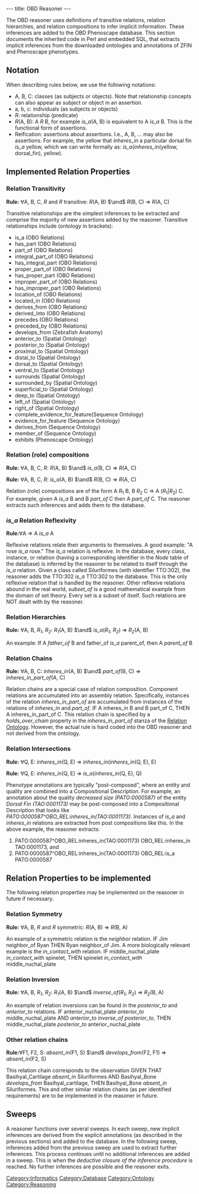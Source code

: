 ---
title: OBD Reasoner
---

The OBD reasoner uses definitions of transitive relations, relation hierarchies, and relation compositions to infer implicit information. These inferences are added to the OBD Phenoscape database. This section documents the inherited code in Perl and embedded SQL, that extracts implicit inferences from the downloaded ontologies and annotations of ZFIN and Phenoscape phenotypes.

== Notation ==

When describing rules below, we use the following notations:

* A, B, C: classes (as subjects or objects). Note that relationship concepts can also appear as subject or object in an assertion. 
* a, b, c: individuals (as subjects or objects)
* ''R'': relationship (predicate)
* ''R''(A, B): A ''R'' B, for example ''is_a''(A, B) is equivalent to A ''is_a'' B. This is the functional form of assertions.
* Reification: assertions about assertions. I.e., A, B, ... may also be assertions. For example, the yellow that ''inheres_in'' a particular dorsal fin ''is_a'' yellow, which we can write formally as: ''is_a''(''inheres_in''(yellow, dorsal_fin), yellow).

==Implemented Relation Properties==

=== Relation Transitivity===

'''Rule:''' <math>\forall</math>A, B, C, ''R'' and ''R'' transitive: ''R''(A, B) <math>\and</math> ''R''(B, C) <math>\Rightarrow</math> ''R''(A, C)

Transitive relationships are the simplest inferences to be extracted and comprise the majority of new assertions added by the reasoner. Transitive relationships include (ontology in brackets):
* is_a (OBO Relations)
* has_part (OBO Relations)
* part_of (OBO Relations)
* integral_part_of (OBO Relations)
* has_integral_part (OBO Relations)
* proper_part_of (OBO Relations)
* has_proper_part (OBO Relations)
* improper_part_of (OBO Relations)
* has_improper_part (OBO Relations)
* location_of (OBO Relations)
* located_in (OBO Relations)
* derives_from (OBO Relations)
* derived_into (OBO Relations)
* precedes (OBO Relations)
* preceded_by (OBO Relations)
* develops_from (Zebrafish Anatomy)
* anterior_to (Spatial Ontology)
* posterior_to (Spatial Ontology)
* proximal_to (Spatial Ontology)
* distal_to (Spatial Ontology)
* dorsal_to (Spatial Ontology)
* ventral_to (Spatial Ontology)
* surrounds (Spatial Ontology)
* surrounded_by (Spatial Ontology)
* superficial_to (Spatial Ontology)
* deep_to (Spatial Ontology)
* left_of (Spatial Ontology)
* right_of (Spatial Ontology)
* complete_evidence_for_feature(Sequence Ontology)
* evidence_for_feature (Sequence Ontology)
* derives_from (Sequence Ontology)
* member_of (Sequence Ontology)
* exhibits (Phenoscape Ontology)

===Relation (role) compositions===

'''Rule:''' <math>\forall</math>A, B, C, ''R'': ''R''(A, B) <math>\and</math> ''is_a''(B, C) <math>\Rightarrow</math> ''R''(A, C)

'''Rule:''' <math>\forall</math>A, B, C, ''R'': ''is_a''(A, B) <math>\and</math> ''R''(B, C) <math>\Rightarrow</math> ''R''(A, C)

Relation (role) compositions are of the form A ''R''<sub>1</sub> B, B ''R''<sub>2</sub> C => A (''R''<sub>1</sub>|''R''<sub>2</sub>) C. For example, given A ''is_a'' B and B ''part_of'' C then A ''part_of'' C. The reasoner extracts such inferences and adds them to the database.

===''is_a'' Relation Reflexivity===

'''Rule:'''<math>\forall</math>A <math>\Rightarrow</math> A ''is_a'' A

Reflexive relations relate their arguments to themselves. A good example: "A rose ''is_a'' rose." The ''is_a'' relation is reflexive. In the database, every class, instance, or relation (having a corresponding identifier in the ''Node'' table of the database) is inferred by the reasoner to be related to itself through the ''is_a'' relation. Given a class called Siluriformes (with identifier TTO:302), the reasoner adds the TTO:302 ''is_a'' TTO:302 to the database. This is the only reflexive relation that is handled by the reasoner. Other reflexive relations abound in the real world, ''subset_of'' is a good mathematical example from the domain of set theory. Every set is a subset of itself. Such relations are NOT dealt with by the reasoner.

===Relation Hierarchies===

'''Rule: ''' <math>\forall</math>A, B, ''R<sub>1</sub>'', ''R<sub>2</sub>'': ''R<sub>1</sub>''(A, B) <math>\and</math> ''is_a''(''R<sub>1</sub>'', ''R<sub>2</sub>'') <math>\Rightarrow</math> ''R<sub>2</sub>''(A, B)

An example: If A ''father_of'' B and father_of ''is_a'' parent_of, then A ''parent_of'' B

===Relation Chains===

'''Rule:''' <math>\forall</math>A, B, C: ''inheres_in''(A, B) <math>\and</math> ''part_of''(B, C) <math>\Rightarrow</math> ''inheres_in_part_of''(A, C)

Relation chains are a special case of relation composition. Component relations are accumulated into an assembly relation. Specifically, instances of the relation ''inheres_in_part_of'' are accumulated from instances of the relations of ''inheres_in'' and ''part_of''. IF A inheres_in B and B part_of C, THEN A inheres_in_part_of C. This relation chain is specified by a ''holds_over_chain'' property in the  ''inheres_in_part_of'' stanza of the [http://www.berkeleybop.org/ontologies/obo-all/ro_proposed/ro_proposed.obo Relation Ontology]. However, the actual rule is hard coded into the OBD reasoner and not derived from the ontology.

===Relation Intersections===

'''Rule:''' <math>\forall</math>Q, E: ''inheres_in''(Q, E) <math>\Rightarrow</math> ''inheres_in''(''inheres_in''(Q, E), E)

'''Rule:''' <math>\forall</math>Q, E: ''inheres_in''(Q, E) <math>\Rightarrow</math> ''is_a''(''inheres_in''(Q, E), Q)

Phenotype annotations are typically "post-composed", where an entity and quality are combined into a Compositional Description. For example, an annotation about the quality ''decreased size (PATO:0000587)'' of the entity ''Dorsal Fin (TAO:0001173)'' may be post-composed into a Compositional Description that looks like ''PATO:0000587^OBO_REL:inheres_in(TAO:0001173)''. Instances of ''is_a'' and ''inheres_in'' relations are extracted from post compositions like this. In the above example, the reasoner extracts:

# PATO:0000587^OBO_REL:inheres_in(TAO:0001173)              OBO_REL:inheres_in               TAO:0001173, and
# PATO:0000587^OBO_REL:inheres_in(TAO:0001173)              OBO_REL:is_a                     PATO:0000587

==Relation Properties to be implemented ==

The following relation properties may be implemented on the reasoner in future if necessary.

===Relation Symmetry===

'''Rule:''' <math>\forall</math>A, B, ''R'' and ''R'' symmetric: ''R''(A, B) <math>\Rightarrow</math> ''R''(B, A)

An example of a symmetric relation is the ''neighbor'' relation. IF Jim neighbor_of Ryan THEN Ryan neighbor_of Jim. A more biologically relevant example is the ''in_contact_with'' relation. IF middle_nuchal_plate ''in_contact_with'' spinelet, THEN spinelet ''in_contact_with'' middle_nuchal_plate

===Relation Inversion===

'''Rule:''' <math>\forall</math>A, B, ''R<sub>1</sub>'', ''R<sub>2</sub>'': ''R<sub>1</sub>''(A, B) <math>\and</math> ''inverse_of''(''R<sub>1</sub>'', ''R<sub>2</sub>'') <math>\Rightarrow</math> ''R<sub>2</sub>''(B, A)

An example of relation inversions can be found in the ''posterior_to'' and ''anterior_to'' relations. IF anterior_nuchal_plate ''anterior_to'' middle_nuchal_plate AND ''anterior_to'' ''inverse_of'' ''posterior_to'', THEN middle_nuchal_plate ''posterior_to'' anterior_nuchal_plate

===Other relation chains===

'''Rule:'''<math>\forall</math>F1, F2, S: ''absent_in''(F1, S) <math>\and</math> ''develops_from''(F2, F1) <math>\Rightarrow</math> ''absent_in''(F2, S)

This relation chain corresponds to the observation GIVEN THAT Basihyal_Cartilage ''absent_in'' Siluriformes AND Basihyal_Bone ''develops_from'' Basihyal_cartilage, THEN Basihyal_Bone ''absent_in'' Siluriformes. This and other similar relation chains (as per identified requirements) are to be implemented in the reasoner in future.

==Sweeps==
A reasoner functions over several sweeps. In each sweep, new implicit inferences are derived from the explicit annotations (as described in the previous sections) and added to the database. In the following sweep, inferences added from the previous sweep are used to extract further inferences. This process continues until no additional inferences are added in a sweep. This is when the ''deductive closure of the inference procedure'' is reached. No further inferences are possible and the reasoner exits.

[[Category:Informatics]]
[[Category:Database]]
[[Category:Ontology]]
[[Category:Reasoning]]